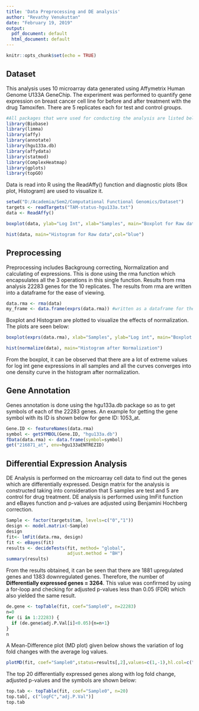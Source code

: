 ---
title: 'Data Preprocessing and DE analysis'
author: "Revathy Venukuttan"
date: "February 19, 2019"
output:
  pdf_document: default
  html_document: default
---

```{r setup, include=FALSE}
knitr::opts_chunk$set(echo = TRUE)
```

## Dataset

This analysis uses 10 microarray data generated using Affymetrix Human Genome U133A GeneChip. The experiment was performed to quantify gene expression on breast cancer cell line for before and after treatment with the drug Tamoxifen. There are 5 replicates each for test and control groups.

```{r packages, include=FALSE}
#All packages that were used for conducting the analysis are listed below
library(Biobase)
library(limma)
library(affy)
library(annotate)
library(hgu133a.db)
library(affydata)
library(statmod)
library(ComplexHeatmap)
library(gplots)
library(topGO)
```

Data is read into R using the ReadAffy() function and diagnostic plots (Box plot, Histogram) are used to visualize it.

```{r datainput, include=FALSE}
setwd("D:/Academia/Sem2/Computational Functional Genomics/Dataset")
targets <- readTargets("TAM-status-hgu133a.txt")
data <- ReadAffy()
```

```{r boxplot.data, echo=FALSE}
boxplot(data, ylab="Log Int", xlab="Samples", main="Boxplot for Raw data", cex.axis=0.5)
```
```{r histogram, echo=FALSE}
hist(data, main="Histogram for Raw data",col="blue")
```

## Preprocessing

Preprocessing includes Backgroung correcting, Normalization and calculating of expressions. This is done using the rma function which encapsulates all the 3 operations in this single function. Results from rma analysis 22283 genes for the 10 replicates. The results from rma are written into a dataframe for the ease of viewing.

```{r rma, include=FALSE}
data.rma <- rma(data)
my_frame <- data.frame(exprs(data.rma)) #written as a dataframe for the ease of viewing
```

Boxplot and Histogram are plotted to visualize the effects of normalization. The plots are seen below:

```{r boxplot.rma, echo=FALSE}
boxplot(exprs(data.rma), xlab="Samples", ylab="Log int", main="Boxplot after Normalization", cex.axis=0.5)
```

```{r hist after rma, echo=FALSE}
hist(normalize(data), main="Histogram after Normalization")
```

From the boxplot, it can be observed that there are a lot of extreme values for log int gene expressions in all samples and all the curves converges into one density curve in the histogram after normalization.

## Gene Annotation

Genes annotation is done using the hgu133a.db package so as to get symbols of each of the 22283 genes. An example for getting the gene symbol with its ID is shown below for gene ID: 1053_at.

```{r gene annotation, echo=FALSE}
Gene.ID <- featureNames(data.rma)
symbol <- getSYMBOL(Gene.ID, "hgu133a.db")
fData(data.rma) <- data.frame(symbol=symbol)
get("216871_at", env=hgu133aENTREZID)
```


## Differential Expression Analysis

DE Analysis is performed on the microarray cell data to find out the genes which are differentially expressed. Design matrix for the analysis is constructed taking into consideration that 5 samples are test and 5 are control for drug treatment. DE analysis is performed using lmFit function and eBayes function and p-values are adjusted using Benjamini Hochberg correction.

```{r DE analysis, echo=FALSE}
Sample <- factor(targets$tam, levels=c("0","1"))
design <- model.matrix(~Sample) 
design
fit<- lmFit(data.rma, design)
fit <- eBayes(fit)
results <- decideTests(fit, method= "global",
                       adjust.method = "BH")
summary(results)
```

From the results obtained, it can be seen that there are 1881 upregulated genes and 1383 downregulated genes. Therefore, the number of **Differentially expressed genes = 3264**.
This value was confirmed by using a for-loop and checking for adjusted p-values less than 0.05 (FDR) which also yielded the same result. 

```{r ,echo=FALSE}
de.gene <- topTable(fit, coef="Sample0", n=22283)
n=0
for (i in 1:22283) {
  if (de.gene$adj.P.Val[i]<0.05){n=n+1}
}
n

```

A Mean-Difference plot (MD plot) given below shows the variation of log fold changes with the average log values.

```{r MD plot, echo=FALSE}
plotMD(fit, coef="Sample0",status=results[,2],values=c(1,-1),hl.col=c("red","blue"))
```

The top 20 differentially expressed genes along with log fold change, adjusted p-values and the symbols are shown below:

```{r top20, echo=FALSE}
top.tab <- topTable(fit, coef="Sample0", n=20)
top.tab[, c("logFC","adj.P.Val")]
top.tab
```

